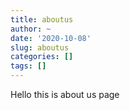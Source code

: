 ```yaml
---
title: aboutus
author: ~
date: '2020-10-08'
slug: aboutus
categories: []
tags: []
---
```


Hello this is about us page

